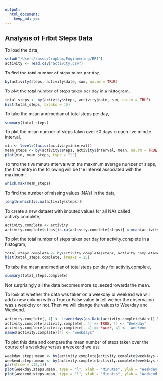 ```yaml
---
output:
  html_document:
    keep_md: yes
---
```

Analysis of Fitbit Steps Data
-----------------------------------

To load the data,

```r
setwd("/Users/rossc/Dropbox/Engineering/RR1")
activity <- read.csv("activity.csv")
```

To find the total number of steps taken per day,

```r
by(activity$steps, activity$date, sum, na.rm = TRUE)
```

To plot the total number of steps taken per day in a histogram,

```r
total_steps <- by(activity$steps, activity$date, sum, na.rm = TRUE)
hist(total_steps, breaks = 15)
```

To take the mean and median of total steps per day,

```r
summary(total_steps)
```

To plot the mean number of steps taken over 60 days in each five minute interval,

```r
min <- levels(factor(activity$interval))
mean_steps <- by(activity$steps, activity$interval, mean, na.rm = TRUE)
plot(min, mean_steps, type = "l")
```

To find the five minute interval with the maximum average number of steps, the first entry in the following will be the interval associated with the maximum:

```r
which.max(mean_steps)
```

To find the number of missing values (NA's) in the data,

```r
length(which(is.na(activity$steps)))
```

To create a new dataset with imputed values for all NA's called activity.complete,

```r
activity.complete <- activity
activity.complete$steps[is.na(activity.complete$steps)] = mean(activity.complete$steps, na.rm=TRUE)
```

To plot the total number of steps taken per day for activity.complete in a histogram,

```r
total_steps.complete <- by(activity.complete$steps, activity.complete$date, sum, na.rm = TRUE)
hist(total_steps.complete, breaks = 15)
```

To take the mean and median of total steps per day for activity.complete,

```r
summary(total_steps.complete)
```

Not surprisingly all the data becomes more squeezed towards the mean.

To look at whether the data was taken on a weekday or weekend we will add a new column with a True or False value to tell wether the observation was a weekday or not. Then we will change the values to Weekday and Weekend.

```r
activity.complete[, 4] <- !(weekdays(as.Date(activity.complete$date)) %in% c('Saturday', 'Sunday'))
activity.complete[activity.complete[, 4] == TRUE, 4] <- "Weekday"
activity.complete[activity.complete[, 4] == FALSE, 4] <- "Weekend"
names(activity.complete)[4] <- "weekdays"
```

To plot this data and compare the mean number of steps taken over the course of a weekday versus a weekend we use

```r
weekday.steps.mean <- by(activity.complete[activity.complete$weekdays == "Weekday" , 1], activity.complete[activity.complete$weekdays == "Weekday", 3], mean, na.rm = TRUE)
weekend.steps.mean <- by(activity.complete[activity.complete$weekdays == "Weekend" , 1], activity.complete[activity.complete$weekdays == "Weekend", 3], mean, na.rm = TRUE)
par(mfrow = c(2,1))
plot(weekday.steps.mean, type = "l", xlab = "Minutes", ylab = "Weekday Steps")
plot(weekend.steps.mean, type = "l", xlab = "Minutes", ylab = "Weekend Steps")
```